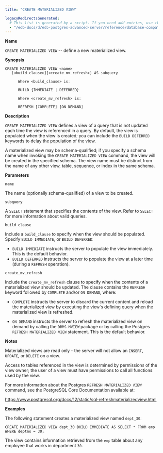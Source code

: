 ```yaml
---
title: "CREATE MATERIALIZED VIEW"

legacyRedirectsGenerated:
  # This list is generated by a script. If you need add entries, use the `legacyRedirects` key.
  - "/edb-docs/d/edb-postgres-advanced-server/reference/database-compatibility-for-oracle-developers-sql-guide/13/create_materialized_view.html"
---
```


<div id="create_materialized_view" class="registered_link"></div>

**Name**

`CREATE MATERIALIZED VIEW` -- define a new materialized view.

**Synopsis**

```text
CREATE MATERIALIZED VIEW <name>
   [<build_clause>][<create_mv_refresh>] AS subquery

      Where <build_clause> is:

      BUILD {IMMEDIATE | DEFERRED}

      Where <create_mv_refresh> is:

      REFRESH [COMPLETE] [ON DEMAND]
```

**Description**

`CREATE MATERIALIZED VIEW` defines a view of a query that is not updated each time the view is referenced in a query. By default, the view is populated when the view is created; you can include the `BUILD DEFERRED` keywords to delay the population of the view.

A materialized view may be schema-qualified; if you specify a schema name when invoking the `CREATE MATERIALIZED VIEW` command, the view will be created in the specified schema. The view name must be distinct from the name of any other view, table, sequence, or index in the same schema.

**Parameters**

`name`

 The name (optionally schema-qualified) of a view to be created.

`subquery`

 A `SELECT` statement that specifies the contents of the view. Refer to `SELECT` for more information about valid queries.

`build_clause`

 Include a `build_clause` to specify when the view should be populated. Specify `BUILD IMMEDIATE`, or `BUILD DEFERRED`:

-   `BUILD IMMEDIATE` instructs the server to populate the view immediately. This is the default behavior.
-   `BUILD DEFERRED` instructs the server to populate the view at a later time (during a `REFRESH` operation).

`create_mv_refresh`

 Include the `create_mv_refresh` clause to specify when the contents of a materialized view should be updated. The clause contains the `REFRESH` keyword followed by `COMPLETE` and/or `ON DEMAND`, where:

-   `COMPLETE` instructs the server to discard the current content and reload the materialized view by executing the view's defining query when the materialized view is refreshed.

-   `ON DEMAND` instructs the server to refresh the materialized view on demand by calling the `DBMS_MVIEW` package or by calling the Postgres `REFRESH MATERIALIZED VIEW` statement. This is the default behavior.

**Notes**

Materialized views are read only - the server will not allow an `INSERT`, `UPDATE`, or `DELETE` on a view.

Access to tables referenced in the view is determined by permissions of the view owner; the user of a view must have permissions to call all functions used by the view.

For more information about the Postgres `REFRESH MATERIALIZED VIEW` command, see the PostgreSQL Core Documentation available at:

<https://www.postgresql.org/docs/12/static/sql-refreshmaterializedview.html>

**Examples**

The following statement creates a materialized view named `dept_30`:

```text
CREATE MATERIALIZED VIEW dept_30 BUILD IMMEDIATE AS SELECT * FROM emp WHERE deptno = 30;
```

The view contains information retrieved from the `emp` table about any employee that works in department `30`.
